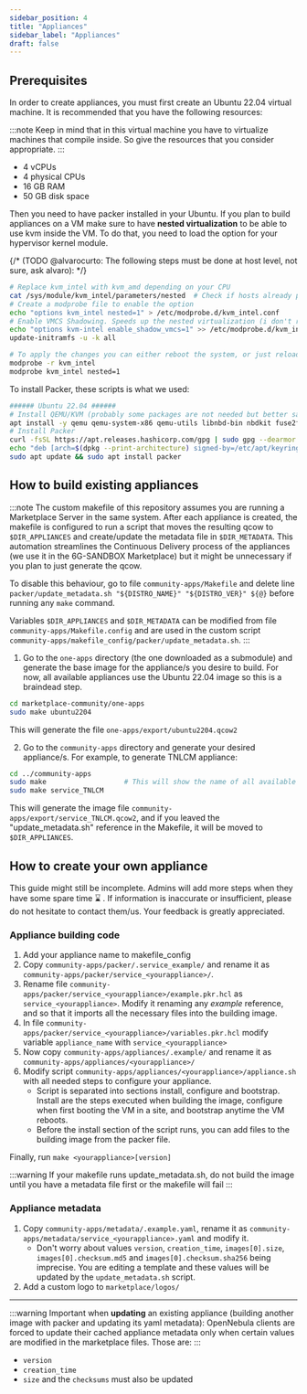 ```yaml
---
sidebar_position: 4
title: "Appliances"
sidebar_label: "Appliances"
draft: false
---
```



## Prerequisites

In order to create appliances, you must first create an Ubuntu 22.04 virtual machine. It is recommended that you have the following resources:

:::note
Keep in mind that in this virtual machine you have to virtualize machines that compile inside. So give the resources that you consider appropriate.
:::

- 4 vCPUs
- 4 physical CPUs
- 16 GB RAM
- 50 GB disk space

Then you need to have packer installed in your Ubuntu. If you plan to build appliances on a VM make sure to have **nested virtualization** to be able to use kvm inside the VM. To do that, you need to load the option for your hypervisor kernel module. 

{/* (TODO @alvarocurto: The following steps must be done at host level, not sure, ask alvaro): */}

```bash
# Replace kvm_intel with kvm_amd depending on your CPU
cat /sys/module/kvm_intel/parameters/nested  # Check if hosts already permits nested virtualization
# Create a modprobe file to enable the option
echo "options kvm_intel nested=1" > /etc/modprobe.d/kvm_intel.conf
# Enable VMCS Shadowing. Speeds up the nested virtualization (i don't remember the source of this)
echo "options kvm-intel enable_shadow_vmcs=1" >> /etc/modprobe.d/kvm_intel.conf
update-initramfs -u -k all

# To apply the changes you can either reboot the system, or just reload the module (you still need to have no active VMs in the host)
modprobe -r kvm_intel
modprobe kvm_intel nested=1
```

To install Packer, these scripts is what we used:

```bash
###### Ubuntu 22.04 ######
# Install QEMU/KVM (probably some packages are not needed but better safe than sorry)
apt install -y qemu qemu-system-x86 qemu-utils libnbd-bin nbdkit fuse2fs qemu-system ovmf cloud-utils cloud-image-utils parted genisoimage guestfs-tools make nginx dpkg rpm rsync ruby 
# Install Packer
curl -fsSL https://apt.releases.hashicorp.com/gpg | sudo gpg --dearmor -o /etc/apt/keyrings/hashicorp.gpg
echo "deb [arch=$(dpkg --print-architecture) signed-by=/etc/apt/keyrings/hashicorp.gpg] https://apt.releases.hashicorp.com $(lsb_release -cs) main" | sudo tee /etc/apt/sources.list.d/hashicorp.list > /dev/null
sudo apt update && sudo apt install packer
```

## How to build existing appliances

:::note
The custom makefile of this repository assumes you are running a Marketplace Server in the same system. After each appliance is created, the makefile is configured to run a script that moves the resulting qcow to `$DIR_APPLIANCES` and create/update the metadata file in `$DIR_METADATA`. This automation streamlines the Continuous Delivery process of the appliances (we use it in the <Link to={MARKETPLACE_URL}>6G-SANDBOX Marketplace</Link>) but it might be unnecessary if you plan to just generate the qcow.

To disable this behaviour, go to file `community-apps/Makefile` and delete line `packer/update_metadata.sh "${DISTRO_NAME}" "${DISTRO_VER}" ${@}` before running any `make` command.

Variables `$DIR_APPLIANCES` and `$DIR_METADATA` can be modified from file `community-apps/Makefile.config` and are used in the custom script `community-apps/makefile_config/packer/update_metadata.sh`.
:::

1. Go to the `one-apps` directory (the one downloaded as a submodule) and generate the base image for the appliance/s you desire to build. For now, all available appliances use the Ubuntu 22.04 image so this is a braindead step.
```bash
cd marketplace-community/one-apps
sudo make ubuntu2204
```
This will generate the file `one-apps/export/ubuntu2204.qcow2`

2. Go to the `community-apps` directory and generate your desired appliance/s. For example, to generate TNLCM appliance:
```bash
cd ../community-apps
sudo make                   # This will show the name of all available appliances to build
sudo make service_TNLCM
```
This will generate the image file `community-apps/export/service_TNLCM.qcow2`, and if you leaved the "update_metadata.sh" reference in the Makefile, it will be moved to `$DIR_APPLIANCES`.

## How to create your own appliance

This guide might still be incomplete. Admins will add more steps when they have some spare time ⌛ . If information is inaccurate or insufficient, please do not hesitate to contact them/us. Your feedback is greatly appreciated.

### Appliance building code

1. Add your appliance name to makefile_config
2. Copy `community-apps/packer/.service_example/` and rename it as `community-apps/packer/service_<yourappliance>/`.
3. Rename file `community-apps/packer/service_<yourappliance>/example.pkr.hcl` as `service_<yourappliance>`. Modify it renaming any *example* reference, and so that it imports all the necessary files into the building image.
4. In file `community-apps/packer/service_<yourappliance>/variables.pkr.hcl` modify variable `appliance_name` with `service_<yourappliance>`
5. Now copy `community-apps/appliances/.example/` and rename it as `community-apps/appliances/<yourappliance>/`
6. Modify script `community-apps/appliances/<yourappliance>/appliance.sh` with all needed steps to configure your appliance.
    - Script is separated into sections install, configure and bootstrap. Install are the steps executed when building the image, configure when first booting the VM in a site, and bootstrap anytime the VM reboots.
    - Before the install section of the script runs, you can add files to the building image from the packer file.

Finally, run `make <yourappliance>[version]`

:::warning
If your makefile runs update_metadata.sh, do not build the image until you have a metadata file first or the makefile will fail
:::

### Appliance metadata

1. Copy `community-apps/metadata/.example.yaml`, rename it as `community-apps/metadata/service_<yourappliance>.yaml` and modify it.
    - Don't worry about values `version`, `creation_time`, `images[0].size`, `images[0].checksum.md5` and `images[0].checksum.sha256` being imprecise. You are editing a template and these values will be updated by the `update_metadata.sh` script.
2. Add a custom logo to `marketplace/logos/`

---

:::warning
Important when **updating** an existing appliance (building another image with packer and updating its yaml metadata):
OpenNebula clients are forced to update their cached appliance metadata only when certain values are modified in the marketplace files. Those are:
:::

- `version`
- `creation_time`
- `size` and the `checksums` must also be updated
